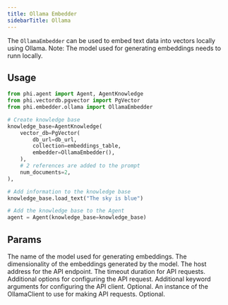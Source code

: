 ```yaml
---
title: Ollama Embedder
sidebarTitle: Ollama
---
```


The `OllamaEmbedder` can be used to embed text data into vectors locally using Ollama. Note: The model used for generating embeddings needs to runn locally.

## Usage

```python
from phi.agent import Agent, AgentKnowledge
from phi.vectordb.pgvector import PgVector
from phi.embedder.ollama import OllamaEmbedder

# Create knowledge base
knowledge_base=AgentKnowledge(
    vector_db=PgVector(
        db_url=db_url,
        collection=embeddings_table,
        embedder=OllamaEmbedder(),
    ),
    # 2 references are added to the prompt
    num_documents=2,
),

# Add information to the knowledge base
knowledge_base.load_text("The sky is blue")

# Add the knowledge base to the Agent
agent = Agent(knowledge_base=knowledge_base)
```

## Params

<ResponseField name="model" type="str" default="openhermes">
  The name of the model used for generating embeddings.
</ResponseField>
<ResponseField name="dimensions" type="int" default="4096">
  The dimensionality of the embeddings generated by the model.
</ResponseField>
<ResponseField name="host" type="str">
  The host address for the API endpoint.
</ResponseField>
<ResponseField name="timeout" type="Any">
  The timeout duration for API requests.
</ResponseField>
<ResponseField name="options" type="Any">
  Additional options for configuring the API request.
</ResponseField>
<ResponseField name="client_kwargs" type="Optional[Dict[str, Any]]">
  Additional keyword arguments for configuring the API client. Optional.
</ResponseField>
<ResponseField name="ollama_client" type="Optional[OllamaClient]">
  An instance of the OllamaClient to use for making API requests. Optional.
</ResponseField>
